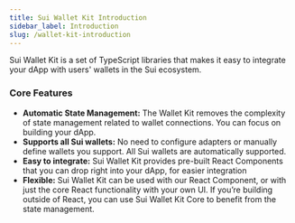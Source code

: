 ```yaml
---
title: Sui Wallet Kit Introduction
sidebar_label: Introduction
slug: /wallet-kit-introduction
---
```


Sui Wallet Kit is a set of TypeScript libraries that makes it easy to integrate your dApp with users' wallets in the Sui ecosystem.

### Core Features

-   **Automatic State Management:** The Wallet Kit removes the complexity of state management related to wallet connections. You can focus on building your dApp.
-   **Supports all Sui wallets:** No need to configure adapters or manually define wallets you support. All Sui wallets are automatically supported.
-   **Easy to integrate:** Sui Wallet Kit provides pre-built React Components that you can drop right into your dApp, for easier integration
-   **Flexible:** Sui Wallet Kit can be used with our React Component, or with just the core React functionality with your own UI. If you’re building outside of React, you can use Sui Wallet Kit Core to benefit from the state management.
